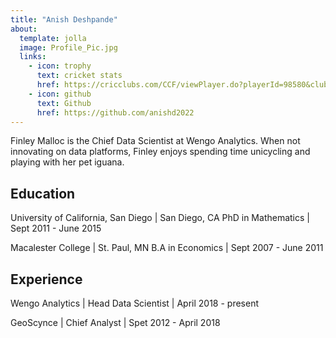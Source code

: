 ```yaml
---
title: "Anish Deshpande"
about:
  template: jolla
  image: Profile_Pic.jpg
  links:
    - icon: trophy
      text: cricket stats
      href: https://cricclubs.com/CCF/viewPlayer.do?playerId=98580&clubId=4617
    - icon: github
      text: Github
      href: https://github.com/anishd2022
---
```


Finley Malloc is the Chief Data Scientist at Wengo Analytics. When not innovating on data platforms, Finley enjoys spending time unicycling and playing with her pet iguana.

## Education

University of California, San Diego | San Diego, CA
PhD in Mathematics | Sept 2011 - June 2015

Macalester College | St. Paul, MN
B.A in Economics | Sept 2007 - June 2011

## Experience

Wengo Analytics | Head Data Scientist | April 2018 - present

GeoScynce | Chief Analyst | Spet 2012 - April 2018







